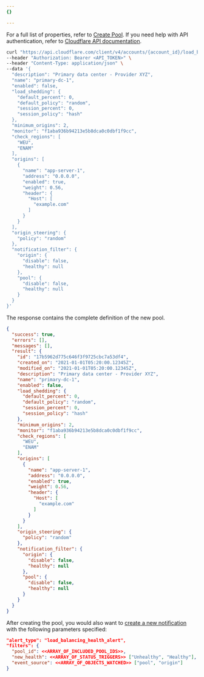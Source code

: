 ```yaml
---
{}

---
```


For a full list of properties, refer to [Create Pool](/api/resources/load_balancers/subresources/pools/methods/create/). If you need help with API authentication, refer to [Cloudflare API documentation](/fundamentals/api/).

```bash title="Request"
curl "https://api.cloudflare.com/client/v4/accounts/{account_id}/load_balancers/pools" \
--header "Authorization: Bearer <API_TOKEN>" \
--header "Content-Type: application/json" \
--data '{
  "description": "Primary data center - Provider XYZ",
  "name": "primary-dc-1",
  "enabled": false,
  "load_shedding": {
    "default_percent": 0,
    "default_policy": "random",
    "session_percent": 0,
    "session_policy": "hash"
  },
  "minimum_origins": 2,
  "monitor": "f1aba936b94213e5b8dca0c0dbf1f9cc",
  "check_regions": [
    "WEU",
    "ENAM"
  ],
  "origins": [
    {
      "name": "app-server-1",
      "address": "0.0.0.0",
      "enabled": true,
      "weight": 0.56,
      "header": {
        "Host": [
          "example.com"
        ]
      }
    }
  ],
  "origin_steering": {
    "policy": "random"
  },
  "notification_filter": {
    "origin": {
      "disable": false,
      "healthy": null
    },
    "pool": {
      "disable": false,
      "healthy": null
    }
  }
}'
```

The response contains the complete definition of the new pool.

```json title="Response"
{
  "success": true,
  "errors": [],
  "messages": [],
  "result": {
    "id": "17b5962d775c646f3f9725cbc7a53df4",
    "created_on": "2021-01-01T05:20:00.12345Z",
    "modified_on": "2021-01-01T05:20:00.12345Z",
    "description": "Primary data center - Provider XYZ",
    "name": "primary-dc-1",
    "enabled": false,
    "load_shedding": {
      "default_percent": 0,
      "default_policy": "random",
      "session_percent": 0,
      "session_policy": "hash"
    },
    "minimum_origins": 2,
    "monitor": "f1aba936b94213e5b8dca0c0dbf1f9cc",
    "check_regions": [
      "WEU",
      "ENAM"
    ],
    "origins": [
      {
        "name": "app-server-1",
        "address": "0.0.0.0",
        "enabled": true,
        "weight": 0.56,
        "header": {
          "Host": [
            "example.com"
          ]
        }
      }
    ],
    "origin_steering": {
      "policy": "random"
    },
    "notification_filter": {
      "origin": {
        "disable": false,
        "healthy": null
      },
      "pool": {
        "disable": false,
        "healthy": null
      }
    }
  }
}
```

After creating the pool, you would also want to [create a new notification](/api/resources/alerting/subresources/policies/methods/create/) with the following parameters specified:

```json
"alert_type": "load_balancing_health_alert",
"filters": {
  "pool_id": <<ARRAY_OF_INCLUDED_POOL_IDS>>,
  "new_health": <<ARRAY_OF_STATUS_TRIGGERS>> ["Unhealthy", "Healthy"],
  "event_source": <<ARRAY_OF_OBJECTS_WATCHED>> ["pool", "origin"]
}
```
